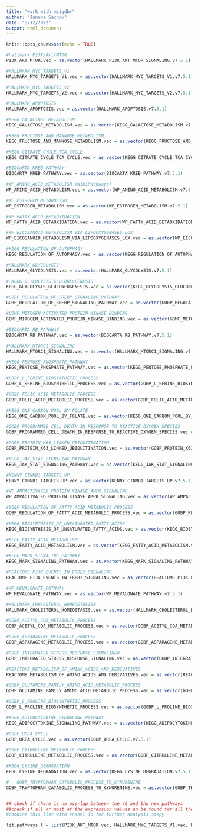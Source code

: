 ```yaml
---
title: "work with msigdbr"
author: "Junona Sachov"
date: "5/12/2022"
output: html_document
---
```


```r
knitr::opts_chunk$set(echo = TRUE)
```

```r
#hallmark PI3K/Akt/MTOR 
PI3K_AKT_MTOR.vec = as.vector(HALLMARK_PI3K_AKT_MTOR_SIGNALING.v7.5.1)

#HALLMARK_MYC_TARGETS_V1
HALLMARK_MYC_TARGETS_V1.vec = as.vector(HALLMARK_MYC_TARGETS_V1.v7.5.1)

#HALLMARK_MYC_TARGETS_V2
HALLMARK_MYC_TARGETS_V2.vec = as.vector(HALLMARK_MYC_TARGETS_V2.v7.5.1)

#HALLMARK_APOPTOSIS
HALLMARK_APOPTOSIS.vec = as.vector(HALLMARK_APOPTOSIS.v7.5.1)

#KEGG_GALACTOSE_METABOLISM
KEGG_GALACTOSE_METABOLISM.vec = as.vector(KEGG_GALACTOSE_METABOLISM.v7.5.1)

#KEGG_FRUCTOSE_AND_MANNOSE_METABOLISM
KEGG_FRUCTOSE_AND_MANNOSE_METABOLISM.vec = as.vector(KEGG_FRUCTOSE_AND_MANNOSE_METABOLISM.v7.5.1)

#KEGG_CITRATE_CYCLE_TCA_CYCLE
KEGG_CITRATE_CYCLE_TCA_CYCLE.vec = as.vector(KEGG_CITRATE_CYCLE_TCA_CYCLE.v7.5.1)

#BIOCARTA_KREB_PATHWAY
BIOCARTA_KREB_PATHWAY.vec = as.vector(BIOCARTA_KREB_PATHWAY.v7.5.1)

#WP_AMINO_ACID_METABOLISM (WikiPathways)
WP_AMINO_ACID_METABOLISM.vec = as.vector(WP_AMINO_ACID_METABOLISM.v7.5.1)

#WP_ESTROGEN_METABOLISM
WP_ESTROGEN_METABOLISM.vec = as.vector(WP_ESTROGEN_METABOLISM.v7.5.1)

#WP_FATTY_ACID_BETAOXIDATION
WP_FATTY_ACID_BETAOXIDATION.vec = as.vector(WP_FATTY_ACID_BETAOXIDATION.v7.5.1)

#WP_EICOSANOID_METABOLISM_VIA_LIPOOXYGENASES_LOX
WP_EICOSANOID_METABOLISM_VIA_LIPOOXYGENASES_LOX.vec = as.vector(WP_EICOSANOID_METABOLISM_VIA_LIPOOXYGENASES_LOX.v7.5.1)

#KEGG_REGULATION_OF_AUTOPHAGY
KEGG_REGULATION_OF_AUTOPHAGY.vec = as.vector(KEGG_REGULATION_OF_AUTOPHAGY.v7.5.1)

#HALLMARK_GLYCOLYSIS
HALLMARK_GLYCOLYSIS.vec = as.vector(HALLMARK_GLYCOLYSIS.v7.5.1)

# KEGG_GLYCOLYSIS_GLUCONEOGENESIS
KEGG_GLYCOLYSIS_GLUCONEOGENESIS.vec = as.vector(KEGG_GLYCOLYSIS_GLUCONEOGENESIS.v7.5.1)

#GOBP_REGULATION_OF_SREBP_SIGNALING_PATHWAY
GOBP_REGULATION_OF_SREBP_SIGNALING_PATHWAY.vec = as.vector(GOBP_REGULATION_OF_FATTY_ACID_METABOLIC_PROCESS.v7.5.1)

#GOMF_MITOGEN_ACTIVATED_PROTEIN_KINASE_BINDING
GOMF_MITOGEN_ACTIVATED_PROTEIN_KINASE_BINDING.vec = as.vector(GOMF_MITOGEN_ACTIVATED_PROTEIN_KINASE_BINDING.v7.5.1)

#BIOCARTA_RB_PATHWAY
BIOCARTA_RB_PATHWAY.vec = as.vector(BIOCARTA_RB_PATHWAY.v7.5.1)

#HALLMARK_MTORC1_SIGNALING
HALLMARK_MTORC1_SIGNALING.vec = as.vector(HALLMARK_MTORC1_SIGNALING.v7.5.1)

#KEGG_PENTOSE_PHOSPHATE_PATHWAY
KEGG_PENTOSE_PHOSPHATE_PATHWAY.vec = as.vector(KEGG_PENTOSE_PHOSPHATE_PATHWAY.v7.5.1)

#GOBP_L_SERINE_BIOSYNTHETIC_PROCESS
GOBP_L_SERINE_BIOSYNTHETIC_PROCESS.vec = as.vector(GOBP_L_SERINE_BIOSYNTHETIC_PROCESS.v7.5.1)

#GOBP_FOLIC_ACID_METABOLIC_PROCESS
GOBP_FOLIC_ACID_METABOLIC_PROCESS.vec = as.vector(GOBP_FOLIC_ACID_METABOLIC_PROCESS.v7.5.1)

#KEGG_ONE_CARBON_POOL_BY_FOLATE
KEGG_ONE_CARBON_POOL_BY_FOLATE.vec = as.vector(KEGG_ONE_CARBON_POOL_BY_FOLATE.v7.5.1)

#GOBP_PROGRAMMED_CELL_DEATH_IN_RESPONSE_TO_REACTIVE_OXYGEN_SPECIES
GOBP_PROGRAMMED_CELL_DEATH_IN_RESPONSE_TO_REACTIVE_OXYGEN_SPECIES.vec = as.vector(GOBP_PROGRAMMED_CELL_DEATH_IN_RESPONSE_TO_REACTIVE_OXYGEN_SPECIES.v7.5.1)

#GOBP_PROTEIN_K63_LINKED_UBIQUITINATION
GOBP_PROTEIN_K63_LINKED_UBIQUITINATION.vec = as.vector(GOBP_PROTEIN_K63_LINKED_UBIQUITINATION.v7.5.1)

#KEGG_JAK_STAT_SIGNALING_PATHWAY
KEGG_JAK_STAT_SIGNALING_PATHWAY.vec = as.vector(KEGG_JAK_STAT_SIGNALING_PATHWAY.v7.5.1)

#KENNY_CTNNB1_TARGETS_UP
KENNY_CTNNB1_TARGETS_UP.vec = as.vector(KENNY_CTNNB1_TARGETS_UP.v7.5.1)

#WP_AMPACTIVATED_PROTEIN_KINASE_AMPK_SIGNALING
WP_AMPACTIVATED_PROTEIN_KINASE_AMPK_SIGNALING.vec = as.vector(WP_AMPACTIVATED_PROTEIN_KINASE_AMPK_SIGNALING.v7.5.1)

#GOBP_REGULATION_OF_FATTY_ACID_METABOLIC_PROCESS
GOBP_REGULATION_OF_FATTY_ACID_METABOLIC_PROCESS.vec = as.vector(GOBP_REGULATION_OF_FATTY_ACID_METABOLIC_PROCESS.v7.5.1)

#KEGG_BIOSYNTHESIS_OF_UNSATURATED_FATTY_ACIDS
KEGG_BIOSYNTHESIS_OF_UNSATURATED_FATTY_ACIDS.vec = as.vector(KEGG_BIOSYNTHESIS_OF_UNSATURATED_FATTY_ACIDS.v7.5.1)

#KEGG_FATTY_ACID_METABOLISM
KEGG_FATTY_ACID_METABOLISM.vec = as.vector(KEGG_FATTY_ACID_METABOLISM.v7.5.1)

#KEGG_MAPK_SIGNALING_PATHWAY
KEGG_MAPK_SIGNALING_PATHWAY.vec = as.vector(KEGG_MAPK_SIGNALING_PATHWAY.v7.5.1)

#REACTOME_PI3K_EVENTS_IN_ERBB2_SIGNALING
REACTOME_PI3K_EVENTS_IN_ERBB2_SIGNALING.vec = as.vector(REACTOME_PI3K_EVENTS_IN_ERBB2_SIGNALING.v7.5.1)

#WP_MEVALONATE_PATHWAY
WP_MEVALONATE_PATHWAY.vec = as.vector(WP_MEVALONATE_PATHWAY.v7.5.1)

#HALLMARK_CHOLESTEROL_HOMEOSTASIS#
HALLMARK_CHOLESTEROL_HOMEOSTASIS.vec = as.vector(HALLMARK_CHOLESTEROL_HOMEOSTASIS.v7.5.1)

#GOBP_ACETYL_COA_METABOLIC_PROCESS
GOBP_ACETYL_COA_METABOLIC_PROCESS.vec = as.vector(GOBP_ACETYL_COA_METABOLIC_PROCESS.v7.5.1)

#GOBP_ASPARAGINE_METABOLIC_PROCESS
GOBP_ASPARAGINE_METABOLIC_PROCESS.vec = as.vector(GOBP_ASPARAGINE_METABOLIC_PROCESS.v7.5.1)

#GOBP_INTEGRATED_STRESS_RESPONSE_SIGNALING#
GOBP_INTEGRATED_STRESS_RESPONSE_SIGNALING.vec = as.vector(GOBP_INTEGRATED_STRESS_RESPONSE_SIGNALING.v7.5.1)

#REACTOME_METABOLISM_OF_AMINO_ACIDS_AND_DERIVATIVES
REACTOME_METABOLISM_OF_AMINO_ACIDS_AND_DERIVATIVES.vec = as.vector(REACTOME_METABOLISM_OF_AMINO_ACIDS_AND_DERIVATIVES.v7.5.1)

#GOBP_GLUTAMINE_FAMILY_AMINO_ACID_METABOLIC_PROCESS
GOBP_GLUTAMINE_FAMILY_AMINO_ACID_METABOLIC_PROCESS.vec = as.vector(GOBP_GLUTAMINE_FAMILY_AMINO_ACID_METABOLIC_PROCESS.v7.5.1)

#GOBP_L_PROLINE_BIOSYNTHETIC_PROCESS
GOBP_L_PROLINE_BIOSYNTHETIC_PROCESS.vec = as.vector(GOBP_L_PROLINE_BIOSYNTHETIC_PROCESS.v7.5.1)

#KEGG_ADIPOCYTOKINE_SIGNALING_PATHWAY
KEGG_ADIPOCYTOKINE_SIGNALING_PATHWAY.vec = as.vector(KEGG_ADIPOCYTOKINE_SIGNALING_PATHWAY.v7.5.1)

#GOBP_UREA_CYCLE
GOBP_UREA_CYCLE.vec = as.vector(GOBP_UREA_CYCLE.v7.5.1)

#GOBP_CITRULLINE_METABOLIC_PROCESS
GOBP_CITRULLINE_METABOLIC_PROCESS.vec = as.vector(GOBP_CITRULLINE_METABOLIC_PROCESS.v7.5.1)

#KEGG_LYSINE_DEGRADATION
KEGG_LYSINE_DEGRADATION.vec = as.vector(KEGG_LYSINE_DEGRADATION.v7.5.1)

#	GOBP_TRYPTOPHAN_CATABOLIC_PROCESS_TO_KYNURENINE
GOBP_TRYPTOPHAN_CATABOLIC_PROCESS_TO_KYNURENINE.vec = as.vector(GOBP_TRYPTOPHAN_CATABOLIC_PROCESS_TO_KYNURENINE.v7.5.1)


## check if there is no overlap between the 46 and the new pathways 
##check if all or most of the expression values an be found for all the genses in the new pathway 
#combine this list with ensbml id for further analysis stepy
```


```r
lit.pathways.l = list(PI3K_AKT_MTOR.vec, HALLMARK_MYC_TARGETS_V1.vec, HALLMARK_MYC_TARGETS_V2.vec,HALLMARK_APOPTOSIS.vec,KEGG_GALACTOSE_METABOLISM.vec, KEGG_FRUCTOSE_AND_MANNOSE_METABOLISM.vec, KEGG_CITRATE_CYCLE_TCA_CYCLE.vec, BIOCARTA_KREB_PATHWAY.vec,WP_AMINO_ACID_METABOLISM.vec, WP_ESTROGEN_METABOLISM.vec, WP_FATTY_ACID_BETAOXIDATION.vec,WP_EICOSANOID_METABOLISM_VIA_LIPOOXYGENASES_LOX.vec,KEGG_REGULATION_OF_AUTOPHAGY.vec,HALLMARK_GLYCOLYSIS.vec, KEGG_GLYCOLYSIS_GLUCONEOGENESIS.vec,GOBP_REGULATION_OF_SREBP_SIGNALING_PATHWAY.vec,GOMF_MITOGEN_ACTIVATED_PROTEIN_KINASE_BINDING.vec,BIOCARTA_RB_PATHWAY.vec, HALLMARK_MTORC1_SIGNALING.vec,KEGG_PENTOSE_PHOSPHATE_PATHWAY.vec,GOBP_L_SERINE_BIOSYNTHETIC_PROCESS.vec, GOBP_FOLIC_ACID_METABOLIC_PROCESS.vec,KEGG_ONE_CARBON_POOL_BY_FOLATE.vec,GOBP_PROGRAMMED_CELL_DEATH_IN_RESPONSE_TO_REACTIVE_OXYGEN_SPECIES.vec,GOBP_PROTEIN_K63_LINKED_UBIQUITINATION.vec,KEGG_JAK_STAT_SIGNALING_PATHWAY.vec,KENNY_CTNNB1_TARGETS_UP.vec,WP_AMPACTIVATED_PROTEIN_KINASE_AMPK_SIGNALING.vec,GOBP_REGULATION_OF_FATTY_ACID_METABOLIC_PROCESS.vec, KEGG_BIOSYNTHESIS_OF_UNSATURATED_FATTY_ACIDS.vec,KEGG_FATTY_ACID_METABOLISM.vec, KEGG_MAPK_SIGNALING_PATHWAY.vec, REACTOME_PI3K_EVENTS_IN_ERBB2_SIGNALING.vec,WP_MEVALONATE_PATHWAY.vec,HALLMARK_CHOLESTEROL_HOMEOSTASIS.vec, GOBP_ACETYL_COA_METABOLIC_PROCESS.vec, GOBP_ASPARAGINE_METABOLIC_PROCESS.vec,GOBP_INTEGRATED_STRESS_RESPONSE_SIGNALING.vec,REACTOME_METABOLISM_OF_AMINO_ACIDS_AND_DERIVATIVES.vec, GOBP_GLUTAMINE_FAMILY_AMINO_ACID_METABOLIC_PROCESS.vec, GOBP_L_PROLINE_BIOSYNTHETIC_PROCESS.vec,KEGG_ADIPOCYTOKINE_SIGNALING_PATHWAY.vec,GOBP_UREA_CYCLE.vec,GOBP_CITRULLINE_METABOLIC_PROCESS.vec,KEGG_LYSINE_DEGRADATION.vec,GOBP_TRYPTOPHAN_CATABOLIC_PROCESS_TO_KYNURENINE.vec)
```








